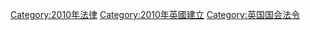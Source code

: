 [[Category:2010年法律|Category:2010年法律]]
[[Category:2010年英國建立|Category:2010年英國建立]]
[[Category:英国国会法令|Category:英国国会法令]]
